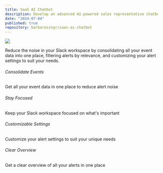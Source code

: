 ```yaml
---
title: SaaS AI Chatbot
description: Develop an advanced AI-powered sales representative chatbot application with features including automated appointment booking, real-time chat support, customizable user interface, and secure payment processing. This sophisticated SaaS platform is built using Next.js 14, providing server-side rendering and exceptional performance. The user interface is designed with React 18 and styled using Tailwind CSS for a responsive and modern look. Data management is handled efficiently with Prisma ORM, ensuring type-safe database operations. The AI capabilities are powered by the OpenAI API, enabling intelligent and context-aware conversations. User authentication and management are secured through Clerk, offering a custom login/signup system with OTP. Financial transactions are processed securely via Stripe integration, while Uploadcare manages file and image uploads. This powerful fusion of cutting-edge technologies results in a scalable, secure, and feature-rich AI chatbot solution, catering to businesses of all sizes seeking to enhance customer interactions and streamline sales processes.
date: "2024-07-04"
published: true
repository: barbaroszngr/saas-ai-chatbot
---
```


 ![](/ahmet.jpg) 

Reduce the noise in your Slack workspace by consolidating all your event data into one place, filtering alerts by relevance, and customizing your alert settings to suit your needs.

###### Consolidate Events
Get all your event data in one place to reduce alert noise

###### Stay Focused
Keep your Slack workspace focused on what's important

###### Customizable Settings
Customize your alert settings to suit your unique needs

###### Clear Overview
Get a clear overview of all your alerts in one place